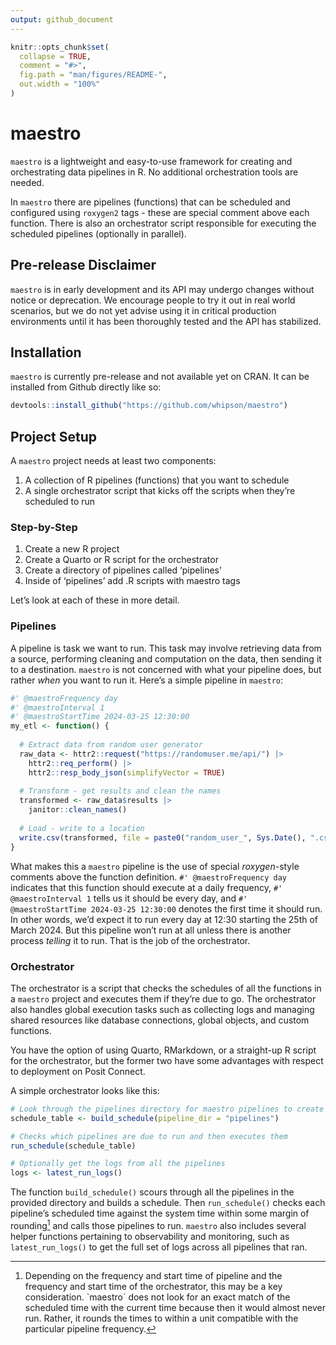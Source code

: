 ```yaml
---
output: github_document
---
```


<!-- README.md is generated from README.Rmd. Please edit that file -->

```r
knitr::opts_chunk$set(
  collapse = TRUE,
  comment = "#>",
  fig.path = "man/figures/README-",
  out.width = "100%"
)
```

# maestro

<!-- badges: start -->

<!-- badges: end -->

`maestro` is a lightweight and easy-to-use framework for creating and orchestrating data pipelines in R. No additional orchestration tools are needed.

In `maestro` there are pipelines (functions) that can be scheduled and configured using `roxygen2` tags - these are special comment above each function. There is also an orchestrator script responsible for executing the scheduled pipelines (optionally in parallel).

## Pre-release Disclaimer

`maestro` is in early development and its API may undergo changes without notice or deprecation. We encourage people to try it out in real world scenarios, but we do not yet advise using it in critical production environments until it has been thoroughly tested and the API has stabilized.

## Installation

`maestro` is currently pre-release and not available yet on CRAN. It can be installed from Github directly like so:

``` r
devtools::install_github("https://github.com/whipson/maestro")
```

## Project Setup

A `maestro` project needs at least two components:

1.  A collection of R pipelines (functions) that you want to schedule
2.  A single orchestrator script that kicks off the scripts when they're scheduled to run

### Step-by-Step

1.  Create a new R project
2.  Create a Quarto or R script for the orchestrator
3.  Create a directory of pipelines called 'pipelines'
4.  Inside of 'pipelines' add .R scripts with maestro tags

Let's look at each of these in more detail.

### Pipelines

A pipeline is task we want to run. This task may involve retrieving data from a source, performing cleaning and computation on the data, then sending it to a destination. `maestro` is not concerned with what your pipeline does, but rather *when* you want to run it. Here's a simple pipeline in `maestro`:

```r
#' @maestroFrequency day
#' @maestroInterval 1
#' @maestroStartTime 2024-03-25 12:30:00
my_etl <- function() {
  
  # Extract data from random user generator
  raw_data <- httr2::request("https://randomuser.me/api/") |> 
    httr2::req_perform() |> 
    httr2::resp_body_json(simplifyVector = TRUE)
  
  # Transform - get results and clean the names
  transformed <- raw_data$results |> 
    janitor::clean_names()
  
  # Load - write to a location
  write.csv(transformed, file = paste0("random_user_", Sys.Date(), ".csv"))
}
```

What makes this a `maestro` pipeline is the use of special *roxygen*-style comments above the function definition. `#' @maestroFrequency day` indicates that this function should execute at a daily frequency, `#' @maestroInterval 1` tells us it should be every day, and `#' @maestroStartTime 2024-03-25 12:30:00` denotes the first time it should run. In other words, we'd expect it to run every day at 12:30 starting the 25th of March 2024. But this pipeline won't run at all unless there is another process *telling* it to run. That is the job of the orchestrator.

### Orchestrator

The orchestrator is a script that checks the schedules of all the functions in a `maestro` project and executes them if they're due to go. The orchestrator also handles global execution tasks such as collecting logs and managing shared resources like database connections, global objects, and custom functions.

You have the option of using Quarto, RMarkdown, or a straight-up R script for the orchestrator, but the former two have some advantages with respect to deployment on Posit Connect.

A simple orchestrator looks like this:

```r
# Look through the pipelines directory for maestro pipelines to create a schedule
schedule_table <- build_schedule(pipeline_dir = "pipelines")

# Checks which pipelines are due to run and then executes them
run_schedule(schedule_table)

# Optionally get the logs from all the pipelines
logs <- latest_run_logs()
```

The function `build_schedule()` scours through all the pipelines in the provided directory and builds a schedule. Then `run_schedule()` checks each pipeline's scheduled time against the system time within some margin of rounding[^1] and calls those pipelines to run. `maestro` also includes several helper functions pertaining to observability and monitoring, such as `latest_run_logs()` to get the full set of logs across all pipelines that ran.

[^1]: Depending on the frequency and start time of pipeline and the frequency and start time of the orchestrator, this may be a key consideration. \`maestro\` does not look for an exact match of the scheduled time with the current time because then it would almost never run. Rather, it rounds the times to within a unit compatible with the particular pipeline frequency.
